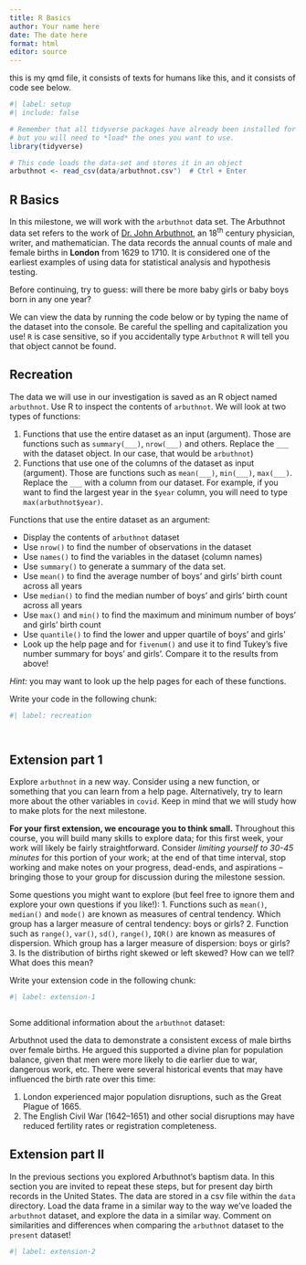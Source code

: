 ```yaml
---
title: R Basics
author: Your name here
date: The date here
format: html
editor: source
---
```



this is my qmd file, it consists of texts for humans like this, and it consists of code see below.



```r
#| label: setup
#| include: false

# Remember that all tidyverse packages have already been installed for you, 
# but you will need to *load* the ones you want to use.
library(tidyverse)

# This code loads the data-set and stores it in an object
arbuthnot <- read_csv(data/arbuthnot.csv")  # Ctrl + Enter

```

## R Basics

In this milestone, we will work with the `arbuthnot` data set. The Arbuthnot data set refers to the work of [Dr. John Arbuthnot](https://en.wikipedia.org/wiki/John_Arbuthnot), an 18<sup>th</sup> century physician, writer, and mathematician. The data records the annual counts of male and female births in **London** from 1629 to 1710. It is considered one of the earliest examples of using data for statistical analysis and hypothesis testing. 

Before continuing, try to guess: will there be more baby girls or baby boys born in any one year? 

We can view the data by running the code below or by typing the name of the dataset into the console. Be careful the spelling and capitalization you use! `R` is case sensitive, so if you accidentally type `Arbuthnot` `R` will tell you that object cannot be found.


## Recreation

The data we will use in our investigation is saved as an R object named `arbuthnot`. Use R to inspect the contents of `arbuthnot`. We will look at two types of functions: 

1. Functions that use the entire dataset as an input (argument). Those are functions such as `summary(___)`, `nrow(___)` and others. Replace the `___` with the dataset object. In our case, that would be `arbuthnot`) 
2. Functions that use one of the columns of the dataset as input (argument). Those are functions such as `mean(___)`, `min(___)`, `max(___)`. Replace the `___` with a column from our dataset. For example, if you want to find the largest year in the `$year` column, you will need to type `max(arbuthnot$year)`. 


Functions that use the entire dataset as an argument: 

- Display the contents of `arbuthnot` dataset
- Use `nrow()` to find the number of observations in the dataset
- Use `names()` to find the variables in the dataset (column names)
- Use `summary()` to generate a summary of the data set. 
- Use `mean()` to find the average number of boys' and girls' birth count across all years
- Use `median()` to find the median number of boys' and girls' birth count across all years
- Use `max()` and `min()` to find the maximum and minimum number of boys' and girls' birth count 
- Use `quantile()` to find the lower and upper quartile of boys' and girls' 
- Look up the help page and for `fivenum()` and use it to find Tukey's five number summary for boys' and girls'. Compare it to the results from above!

*Hint:* you may want to look up the help pages for each of these functions.

Write your code in the following chunk:


```r
#| label: recreation




```



## Extension part 1

Explore `arbuthnot` in a new way. Consider using a new function, or something that you can learn from a help page. Alternatively, try to learn more about the other variables in `covid`. Keep in mind that we will study how to make plots for the next milestone.

**For your first extension, we encourage you to think small.** Throughout this course, you will build many skills to explore data; for this first week, your work will likely be fairly straightforward. Consider _limiting yourself to 30-45 minutes_ for this portion of your work; at the end of that time interval, stop working and make notes on your progress, dead-ends, and aspirations -- bringing those to your group for discussion during the milestone session.


Some questions you might want to explore (but feel free to ignore them and explore your own questions if you like!): 
1. Functions such as `mean()`, `median()` and `mode()` are known as measures of central tendency. Which group has a larger measure of central tendency: boys or girls? 
2. Function such as `range()`, `var()`, `sd()`, `range()`, `IQR()` are known as measures of dispersion. Which group has a larger measure of dispersion: boys or girls?
3. Is the distribution of births right skewed or left skewed? How can we tell? What does this mean?

Write your extension code in the following chunk:


```r
#| label: extension-1



```


Some additional information about the `arbuthnot` dataset:

Arbuthnot used the data to demonstrate a consistent excess of male births over female births. He argued this supported a divine plan for population balance, given that men were more likely to die earlier due to war, dangerous work, etc. There were several historical events that may have influenced the birth rate over this time: 

1. London experienced major population disruptions, such as the Great Plague of 1665. 
2. The English Civil War (1642–1651) and other social disruptions may have reduced fertility rates or registration completeness.



## Extension part II

In the previous sections you explored Arbuthnot's baptism data. In this section you are invited to repeat these steps, but for present day birth records in the United States. The data are stored in a csv file within the `data` directory. Load the data frame in a similar way to the way we've loaded the `arbuthnot` dataset, and explore the data in a similar way. Comment on similarities and differences when comparing the `arbuthnot` dataset to the `present` dataset! 


```r
#| label: extension-2



```

